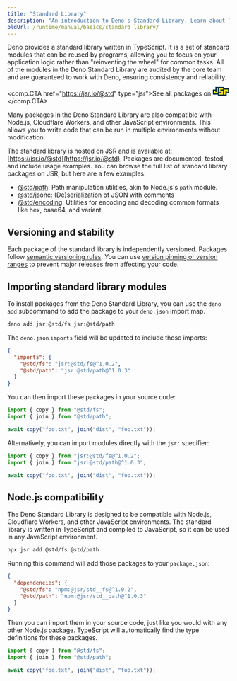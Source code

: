 ```yaml
---
title: "Standard Library"
description: "An introduction to Deno's Standard Library. Learn about TypeScript-first modules, cross-platform compatibility, versioning, package management, and how to use standard modules in your Deno projects."
oldUrl: /runtime/manual/basics/standard_library/
---
```


Deno provides a standard library written in TypeScript. It is a set of standard
modules that can be reused by programs, allowing you to focus on your
application logic rather than "reinventing the wheel" for common tasks. All of
the modules in the Deno Standard Library are audited by the core team and are
guaranteed to work with Deno, ensuring consistency and reliability.

<comp.CTA href="https://jsr.io/@std" type="jsr">See
all packages on <svg class="inline ml-1" viewBox="0 0 13 7" aria-hidden="true" height="20"><path d="M0,2h2v-2h7v1h4v4h-2v2h-7v-1h-4" fill="#083344"></path><g fill="#f7df1e"><path d="M1,3h1v1h1v-3h1v4h-3"></path><path d="M5,1h3v1h-2v1h2v3h-3v-1h2v-1h-2"></path><path d="M9,2h3v2h-1v-1h-1v3h-1"></path></g></svg></comp.CTA>

Many packages in the Deno Standard Library are also compatible with Node.js,
Cloudflare Workers, and other JavaScript environments. This allows you to write
code that can be run in multiple environments without modification.

The standard library is hosted on JSR and is available at:
[https://jsr.io/@std](https://jsr.io/@std). Packages are documented, tested, and
include usage examples. You can browse the full list of standard library
packages on JSR, but here are a few examples:

- [@std/path](https://jsr.io/@std/path): Path manipulation utilities, akin to
  Node.js's `path` module.
- [@std/jsonc](https://jsr.io/@std/jsonc): (De)serialization of JSON with
  comments
- [@std/encoding](https://jsr.io/@std/encoding): Utilities for encoding and
  decoding common formats like hex, base64, and variant

## Versioning and stability

Each package of the standard library is independently versioned. Packages follow
[semantic versioning rules](https://jsr.io/@std/semver). You can use
[version pinning or version ranges](/runtime/fundamentals/modules/#package-versions)
to prevent major releases from affecting your code.

## Importing standard library modules

To install packages from the Deno Standard Library, you can use the `deno add`
subcommand to add the package to your `deno.json` import map.

```sh
deno add jsr:@std/fs jsr:@std/path
```

The `deno.json` `imports` field will be updated to include those imports:

```json
{
  "imports": {
    "@std/fs": "jsr:@std/fs@^1.0.2",
    "@std/path": "jsr:@std/path@^1.0.3"
  }
}
```

You can then import these packages in your source code:

```ts
import { copy } from "@std/fs";
import { join } from "@std/path";

await copy("foo.txt", join("dist", "foo.txt"));
```

Alternatively, you can import modules directly with the `jsr:` specifier:

```js
import { copy } from "jsr:@std/fs@^1.0.2";
import { join } from "jsr:@std/path@^1.0.3";

await copy("foo.txt", join("dist", "foo.txt"));
```

## Node.js compatibility

The Deno Standard Library is designed to be compatible with Node.js, Cloudflare
Workers, and other JavaScript environments. The standard library is written in
TypeScript and compiled to JavaScript, so it can be used in any JavaScript
environment.

```sh
npx jsr add @std/fs @std/path
```

Running this command will add those packages to your `package.json`:

```json
{
  "dependencies": {
    "@std/fs": "npm:@jsr/std__fs@^1.0.2",
    "@std/path": "npm:@jsr/std__path@^1.0.3"
  }
}
```

Then you can import them in your source code, just like you would with any other
Node.js package. TypeScript will automatically find the type definitions for
these packages.

```ts
import { copy } from "@std/fs";
import { join } from "@std/path";

await copy("foo.txt", join("dist", "foo.txt"));
```
